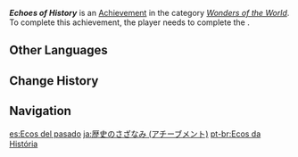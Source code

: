{{Achievement Infobox
|id           = 84088
|order id     = 5067
|category     = Wonders of the World
|description  = Discover the consequences that have resulted from [[The Balladeer]] entering [[Irminsul]].
|requirements = Complete ''[[A Dance of Destruction]]''.
|primogems    = 5
|tracking     = 
|quest        = Inversion of Genesis
|type         = Quest
|hidden       = 1
}}
'''''Echoes of History''''' is an [[Achievement]] in the category ''[[Wonders of the World]]''. To complete this achievement, the player needs to complete the {{Quest|A Dance of Destruction}}.
<!--
==Gameplay Notes==
*

==Trivia==
*

==Gallery==
{{Preview
|size=300px
|file=
|caption=
}}

==Video Guides==
{{EVT
|video1   = 
|caption1 = 
}}
-->
==Other Languages==
{{Other Languages
|en      = Echoes of History
|zhs     = 历史的涟漪
|zhs_rm  = Lìshǐ de Liányī
|zht     = 歷史的漣漪
|zht_rm  = Lìshǐ de Liányī
|zh_tl   = Ripples of History
|ja      = 歴史のさざなみ
|ja_rm   = Rekishi no Sazanami
|ja_tl   = Ripples of History
|ko      = 역사의 물결
|ko_rm   = Yeokssaui Mulkkyeol
|ko_tl   = Wave of History
|es      = Ecos del pasado
|es_tl   = Echoes of the Past
|fr      = Échos du passé
|fr_tl   = Echoes of the Past
|ru      = Отголоски истории
|ru_tl   = Echoes of History
|th      = ระลอกคลื่นประวัติศาสตร์
|th_rm   = 
|th_tl   = 
|vi      = Tiếng Vọng Của Lịch Sử
|vi_tl   = 
|de      = Echo der Vergangenheit
|de_tl   = Echo of the Past
|id      = Gema Sejarah
|id_tl   = Echoes of History
|pt      = Ecos da História
|pt_tl   = 
|tr      = Tarihin Yankıları
|tr_tl   = Echoes of History
|it      = Echi della storia
|it_tl   = Echoes of the History
}}

==Change History==
{{Change History|3.3}}
<!--
==References==
{{Reflist}}
-->
==Navigation==
{{Achievement Navbox}}

[[es:Ecos del pasado]]
[[ja:歴史のさざなみ (アチーブメント)]]
[[pt-br:Ecos da História]]